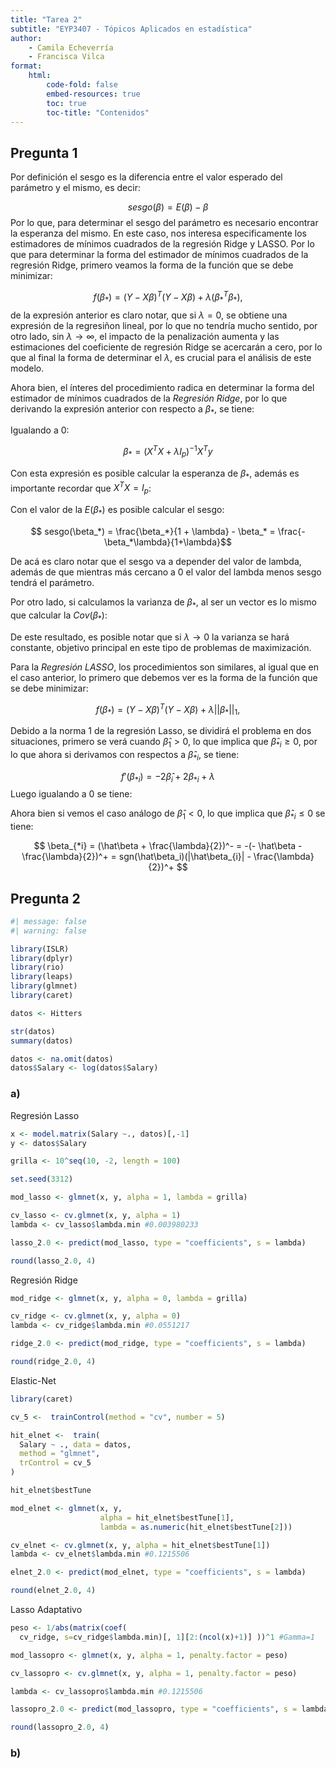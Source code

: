 ```yaml
---
title: "Tarea 2"
subtitle: "EYP3407 - Tópicos Aplicados en estadística"
author: 
    - Camila Echeverría
    - Francisca Vilca
format:
    html:
        code-fold: false
        embed-resources: true
        toc: true
        toc-title: "Contenidos"
---
```


## Pregunta 1

Por definición el sesgo es la diferencia entre el valor esperado del parámetro y el mismo, es decir:

$$ sesgo(\beta) = E(\beta) - \beta $$
Por lo que, para determinar el sesgo del parámetro es necesario encontrar la esperanza del mismo. En este caso, nos interesa especificamente los estimadores de mínimos cuadrados de la regresión Ridge y LASSO. Por lo que para determinar la forma del estimador de mínimos cuadrados de la regresión Ridge, primero veamos la forma de la función que se debe minimizar:

$$f(\beta_*) = (Y - X\beta)^T(Y-X\beta) + \lambda (\beta_*^T\beta_*),$$
de la expresión anterior es claro notar, que si $\lambda = 0$, se obtiene una expresión de la regresiñon lineal, por lo que no tendría mucho sentido, por otro lado, sin $\lambda \rightarrow \infty$, el impacto de la penalización aumenta y las estimaciones del coeficiente de regresión Ridge se acercarán a cero, por lo que al final la forma de determinar el $\lambda$, es crucial para el análisis de este modelo.

Ahora bien, el ínteres del procedimiento radica en determinar la forma del estimador de mínimos cuadrados de la *Regresión Ridge*, por lo que derivando la expresión anterior con respecto a $\beta_*$, se tiene:

\begin{align*}
f(\beta_* ) &=& y^Ty - y^TX\beta_* - \beta_* ^T X^Ty + \beta_* ^T X^T X \beta_* + \lambda (\beta_*^T\beta_*) \\
f'(\beta_* ) &=& -2X^Ty + 2X^TX\beta_* + 2\lambda\beta_*
\end{align*}

Igualando a 0:

$$\beta_* =  (X^TX + \lambda I_p)^{-1} X^Ty $$

Con esta expresión es posible calcular la esperanza de $\beta_*$, además es importante recordar que $X^TX = I_p$:

\begin{align*}
E(\beta_*) &=& E((X^TX + \lambda I_p)^{-1} X^Ty) \\
&=& E((X^TX + \lambda I_p)^{-1} X^T (X\beta_* + \epsilon) ) \\
&=& E((X^TX + \lambda I_p)^{-1} X^TX\beta_* ) + E((X^TX + \lambda I_p)^{-1} X^T\epsilon)) \\
&=& (I_p + \lambda I_p)^{-1} \beta_* + (I_p + \lambda I_p)^{-1}X^TE(\epsilon) \\
&=& (1+\lambda)^{-1}\beta_*\\
&=& \frac{\beta_*}{1 + \lambda}
\end{align*}

Con el valor de la $E(\beta_*)$ es posible calcular el sesgo:

$$ sesgo(\beta_*) =  \frac{\beta_*}{1 + \lambda} - \beta_* = \frac{-\beta_*\lambda}{1+\lambda}$$

De acá es claro notar que el sesgo va a depender del valor de lambda, además de que mientras más cercano a 0 el valor del lambda menos sesgo tendrá el parámetro.

Por otro lado, si calculamos la varianza de $\beta_*$, al ser un vector es lo mismo que calcular la $Cov(\beta_*)$:

\begin{align*}
Cov(\beta_*) &=& Cov[(X^TX + \lambda I_p)^{-1}X^Ty] \\
&=& Cov[(X^TX + \lambda I_p)^{-1}X^T X \hat\beta] \\
&=& (X^TX + \lambda I_p)^{-1}(X^T X) Cov(\hat\beta)[  (X^TX + \lambda I_p)^{-1}(X^T X)]^T \\
&=& (X^TX + \lambda I_p)^{-1}(X^T X) (\sigma^2(X^TX)^{-1})[  (X^TX + \lambda I_p)^{-1}(X^T X)]^T \\
&=& \sigma^2 (X^TX + \lambda I_p)^{-1}(X^T X)(X^TX + \lambda I_p)^{-1}\\
&=& \sigma^2 (I_p + \lambda I_p)^{-1}(I_p + \lambda I_p)^{-1}\\
&=& \frac{\sigma^2}{(1+\lambda)^2}I_p
\end{align*}

De este resultado, es posible notar que si $\lambda \rightarrow 0$ la varianza se hará constante, objetivo principal en este tipo de problemas de maximización.

Para la *Regresión LASSO*, los procedimientos son similares, al igual que en el caso anterior, lo primero que debemos ver es la forma de la función que se debe minimizar:

$$f(\beta_*) = (Y - X\beta)^T(Y-X\beta) + \lambda||\beta_*||_1,$$

Debido a la norma 1 de la regresión Lasso, se dividirá el problema en dos situaciones, primero se verá cuando $\hat\beta_1 > 0$, lo que implica que $\hat\beta_{*i} \geq 0$, por lo que ahora si derivamos con respectos a $\hat\beta_{*i}$, se tiene:

$$ f'(\beta_{*i} ) = -2\hat\beta_{i} + 2\beta_{*i} + \lambda $$
Luego igualando a 0 se tiene:

\begin{align*}
-2\hat\beta_{i} + 2\beta_{*i} + \lambda &=& 0 \\
\beta_{*i} &=& \hat\beta_{i} - \frac{\lambda}{2} \\
\beta_{*i} &=& sgn(\hat\beta_i)(|\hat\beta_{i}| - \frac{\lambda}{2})^+ \\
\end{align*}

Ahora bien si vemos el caso análogo de $\hat\beta_1 < 0$, lo que implica que $\hat\beta_{*i} \leq 0$ se tiene:

$$ \beta_{*i} = (\hat\beta + \frac{\lambda}{2})^- = -(- \hat\beta  - \frac{\lambda}{2})^+ = sgn(\hat\beta_i)(|\hat\beta_{i}| - \frac{\lambda}{2})^+ $$


## Pregunta 2

```r
#| message: false
#| warning: false

library(ISLR)
library(dplyr)
library(rio)
library(leaps)
library(glmnet)
library(caret)
```

```r
datos <- Hitters

str(datos)
summary(datos)

datos <- na.omit(datos)
datos$Salary <- log(datos$Salary)
```


### a)

Regresión Lasso

```r
x <- model.matrix(Salary ~., datos)[,-1]
y <- datos$Salary

grilla <- 10^seq(10, -2, length = 100)

set.seed(3312)

mod_lasso <- glmnet(x, y, alpha = 1, lambda = grilla)

cv_lasso <- cv.glmnet(x, y, alpha = 1)
lambda <- cv_lasso$lambda.min #0.003980233

lasso_2.0 <- predict(mod_lasso, type = "coefficients", s = lambda)

round(lasso_2.0, 4)
```

Regresión Ridge

```r
mod_ridge <- glmnet(x, y, alpha = 0, lambda = grilla)

cv_ridge <- cv.glmnet(x, y, alpha = 0)
lambda <- cv_ridge$lambda.min #0.0551217

ridge_2.0 <- predict(mod_ridge, type = "coefficients", s = lambda)

round(ridge_2.0, 4)
```

Elastic-Net

```r
library(caret)

cv_5 <-  trainControl(method = "cv", number = 5)

hit_elnet <-  train(
  Salary ~ ., data = datos,
  method = "glmnet",
  trControl = cv_5
)

hit_elnet$bestTune

mod_elnet <- glmnet(x, y, 
                    alpha = hit_elnet$bestTune[1],
                    lambda = as.numeric(hit_elnet$bestTune[2]))

cv_elnet <- cv.glmnet(x, y, alpha = hit_elnet$bestTune[1])
lambda <- cv_elnet$lambda.min #0.1215506

elnet_2.0 <- predict(mod_elnet, type = "coefficients", s = lambda)

round(elnet_2.0, 4)
```

Lasso Adaptativo

```r
peso <- 1/abs(matrix(coef(
  cv_ridge, s=cv_ridge$lambda.min)[, 1][2:(ncol(x)+1)] ))^1 #Gamma=1

mod_lassopro <- glmnet(x, y, alpha = 1, penalty.factor = peso)

cv_lassopro <- cv.glmnet(x, y, alpha = 1, penalty.factor = peso)

lambda <- cv_lassopro$lambda.min #0.1215506

lassopro_2.0 <- predict(mod_lassopro, type = "coefficients", s = lambda)

round(lassopro_2.0, 4)
```

### b)

